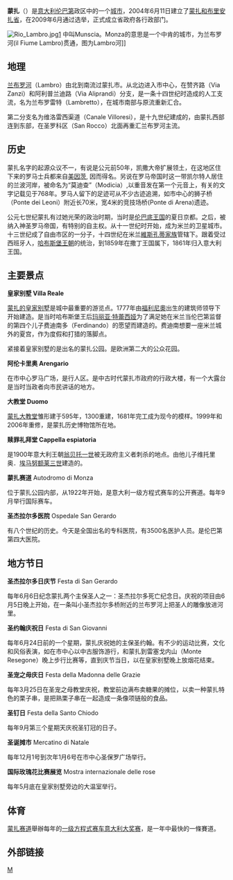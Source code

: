{{noteTA|G1=意大利法国地名}}
{{Infobox Settlement
| name = 蒙扎<br/>Monza
| image_skyline = 
| imagesize = 250px
| image_caption = 
| image_flag = 
| image_shield = Monza-Stemma.svg
| pushpin_map = Italy
| pushpin_label_position = bottom
| subdivision_type = 国家
| subdivision_name = {{ITA}}
| subdivision_type1 = [[意大利行政区划|大区]]
| subdivision_name1 = [[伦巴第大区|伦巴第大区]]
| subdivision_type2 = [[意大利行政区划|省]]
| subdivision_name2 =  [[蒙扎和布里安扎省|蒙扎和布里安扎省]]
| elevation_m = 162
| elevation_ft = 
| area_total_km2 = 33.03
| population_as_of = 2009年
| population_total = 121466
| population_density_km2 = auto
| timezone = [[CET|CET]]
| utc_offset = +1
| timezone_DST = [[CEST|CEST]]
| utc_offset_DST = +2
| latd = 45
| latm = 35
| lats = 
| latNS = N
| longd = 9
| longm = 16
| longs = 
| longEW = E
| website = [http://www.comune.monza.bs.it 官方网站] 
}}
'''蒙扎'''（{{lang-it|Monza}}）是[[意大利|意大利]][[伦巴第|伦巴第]]政区中的一个[[城市|城市]]，2004年6月11日建立了[[蒙扎和布里安扎省|蒙扎和布里安扎省]]，在2009年6月通过选举，正式成立省政府各行政部门。

[[File:Rio_Lambro.jpg|left]][http://en.wikipedia.org/wiki/Lombard_language] {{Wayback|url=http://en.wikipedia.org/wiki/Lombard_language |date=20210426064518 }} 中叫Munscia。Monza的意思是一个中肯的城市，为兰布罗河(il Fiume Lambro)贯通，图为Lambro河]]

== 地理 ==
[[兰布罗河|兰布罗河]]（Lambro）由北到南流过蒙扎市。从北边进入市中心，在赞齐路（Via Zanzi）和阿利普兰迪路（Via Aliprandi）分支，是一条十四世纪时造成的人工支流，名为兰布罗雷特（Lambretto），在城市南部与原流重新汇合。

第二分支名为维洛雷西渠道（Canale Villoresi），是十九世纪建成的，由蒙扎西部连到东部，在圣罗科区（San Rocco）北面再重汇兰布罗河主流。

== 历史 ==

蒙扎名字的起源众议不一，有说是公元前50年，凯撒大帝扩展领土，在这地区住下来的罗马士兵都来自[[美因茨|美因茨]], 因而得名。另说在罗马帝国时这一带凯尔特人居住的兰波河岸，被命名为“莫迪查”（Modicia）,以重音发在第一个元音上，有关的文字记载见于768年。罗马人留下的足迹可从不少古迹追溯，如市中心的狮子桥（Ponte dei Leoni）附近长70米，宽4米的竞技场桥(Ponte di Arena)遗迹。 

公元七世纪蒙扎有过她光荣的政治时期，当时是[[伦巴底王国|伦巴底王国]]的夏日京都。之后，被纳入神圣罗马帝国，有特别的自主权。从十一世纪时开始，成为米兰的卫星城市。十三世纪成了自由市区的一分子，十四世纪在米兰[[維斯孔蒂家族|維斯孔蒂家族]]管辖下。跟着受过西班牙人，[[哈布斯堡王朝|哈布斯堡王朝]]的统治，到1859年在撒丁王国属下，1861年归入意大利王国。

== 主要景点 ==

'''皇家别墅 Villa Reale'''

[[蒙扎的皇家别墅|蒙扎的皇家别墅]]是城中最重要的游览点。1777年由[[福利尼奧|福利尼奧]]出生的建筑师{{le|朱塞佩·皮埃爾馬里尼|Giuseppe Piermarini}}领导下开始建造。是当时哈布斯堡王后[[玛丽亚·特蕾西娅|玛丽亚·特蕾西娅]]为了满足她在米兰当伦巴第监督的第四个儿子费迪南多（Ferdinando）的愿望而建造的。费迪南想要一座米兰城外的夏宫，作为度假和打猎的落脚点。

紧接着皇家别墅的是出名的蒙扎公园。是欧洲第二大的公众花园。

'''阿伦卡里奥 Arengario'''

在市中心罗马广场，是行人区。是中古时代蒙扎市政府的行政大楼，有一个大露台是当时当政者向市民讲话的地方。

'''大教堂 Duomo'''

[[蒙扎大教堂|蒙扎大教堂]]雏形建于595年，1300重建，1681年完工成为现今的模样。1999年和2006年重修，是蒙扎历史博物馆所在地。

'''赎罪礼拜堂 Cappella espiatoria'''

是1900年意大利王朝[[翁贝托一世|翁贝托一世]]被无政府主义者刺杀的地点。由他儿子维托里奥．[[埃马努额莱三世|埃马努额莱三世]]建造的。

'''蒙扎赛道''' Autodromo di Monza

位于蒙扎公园内部，从1922年开始，是意大利一级方程式赛车的公开赛道。每年9月举行国际赛车。

'''圣杰拉尔多医院''' Ospedale San Gerardo

有八个世纪的历史。今天是全国出名的专科医院，有3500名医护人员。是伦巴第第四大医院。

== 地方节日 ==

'''圣杰拉尔多日庆节''' Festa di San Gerardo

每年6月6日纪念蒙扎两个主保圣人之一：圣杰拉尔多死亡纪念日。庆祝的项目由6月5日晚上开始，在一条叫小圣杰拉尔多桥附近的兰布罗河上把圣人的雕像放进河里。

'''圣约翰庆祝日''' Festa di San Giovanni

每年6月24日前的一个星期，蒙扎庆祝她的主保圣约翰。有不少的运动比赛，文化和风俗表演，如在市中心以中古服饰游行，和蒙扎到雷塞戈内山（Monte Resegone）晚上步行比赛等，直到庆节当日，以在皇家别墅晚上放烟花结束。

'''圣宠之母庆日''' Festa della Madonna delle Grazie

每年3月25日在圣宠之母教堂庆祝，教堂前边满布卖糖果的摊位，以卖一种蒙扎特色的栗子串，是把熟栗子串在一起造成一条像项链般的食品。

'''圣钉日''' Festa della Santo Chiodo

每年9月第三个星期天庆祝圣钉冠的日子。

'''圣诞摊市''' Mercatino di Natale

每年12月1号到次年1月6号在市中心圣保罗广场举行。

'''国际玫瑰花比赛展览''' Mostra internazionale delle rose

每年5月底在皇家别墅旁边的大温室举行。

== 体育 ==
[[蒙扎赛道|蒙扎赛道]]舉辦每年的[[一级方程式赛车|一级方程式赛车]][[意大利大奖赛|意大利大奖赛]]，是一年中最快的一條賽道。

== 外部链接 ==
{{commons|Monza}}

{{蒙薩和布里安薩省市鎮}}

{{Authority control}}
[[Category:蒙扎和布里安扎省市镇|M]]